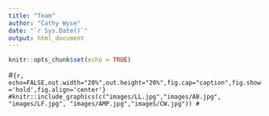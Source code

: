 ```yaml
---
title: "Team"
author: "Cathy Wyse"
date: "`r Sys.Date()`"
output: html_document
---
```


```r
knitr::opts_chunk$set(echo = TRUE)
```

#```{r, echo=FALSE,out.width="20%",out.height="20%",fig.cap="caption",fig.show='hold',fig.align='center'}
#knitr::include_graphics(c("images/LL.jpg","images/AB.jpg", "images/LF.jpg", "images/AMP.jpg","imageS/CW.jpg"))
#```